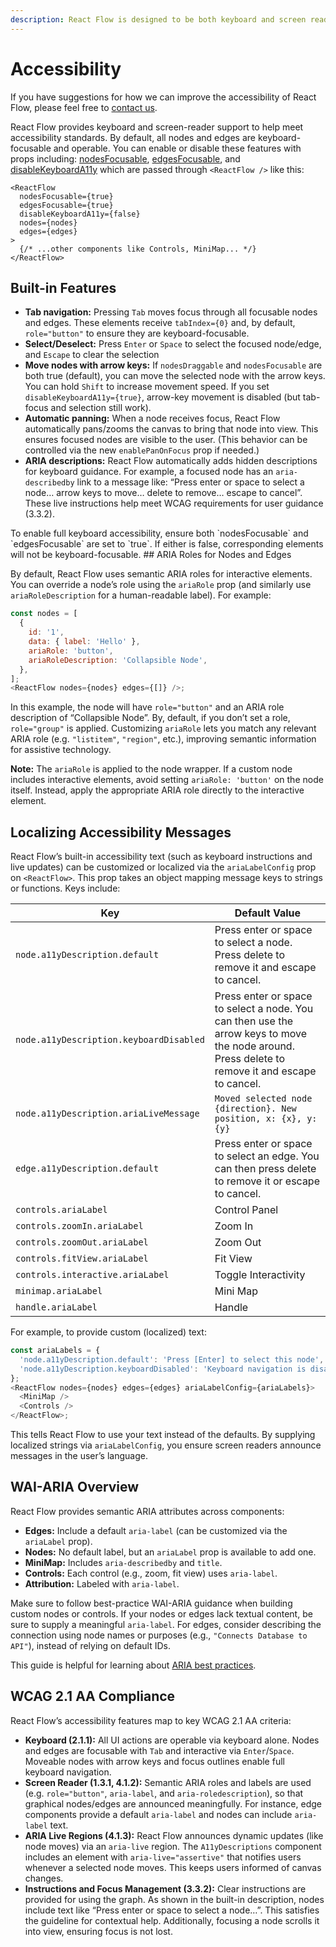 ```yaml
---
description: React Flow is designed to be both keyboard and screen reader accessible.
---
```



# Accessibility

<Callout type="info">

If you have suggestions for how we can improve the accessibility of React Flow, please feel free to [contact us](https://xyflow.com/contact).

</Callout>

React Flow provides keyboard and screen-reader support to help meet accessibility standards. By default, all nodes and edges are keyboard-focusable and operable. You can enable or disable these features with props including: [nodesFocusable](/api-reference/react-flow#nodesfocusable), [edgesFocusable](/api-reference/react-flow#edgesfocusable), and [disableKeyboardA11y](/api-reference/react-flow#disablekeyboarda11y) which are passed through `<ReactFlow />` like this:

```
<ReactFlow
  nodesFocusable={true}
  edgesFocusable={true}
  disableKeyboardA11y={false}
  nodes={nodes}
  edges={edges}
>
  {/* ...other components like Controls, MiniMap... */}
</ReactFlow>
```

## Built-in Features

- **Tab navigation:** Pressing `Tab` moves focus through all focusable nodes and edges. These elements receive `tabIndex={0}` and, by default, `role="button"` to ensure they are keyboard-focusable.
- **Select/Deselect:** Press `Enter` or `Space` to select the focused node/edge, and `Escape` to clear the selection
- **Move nodes with arrow keys:** If `nodesDraggable` and `nodesFocusable` are both true (default), you can move the selected node with the arrow keys. You can hold `Shift` to increase movement speed. If you set `disableKeyboardA11y={true}`, arrow-key movement is disabled (but tab-focus and selection still work).
- **Automatic panning:** When a node receives focus, React Flow automatically pans/zooms the canvas to bring that node into view. This ensures focused nodes are visible to the user. (This behavior can be controlled via the new `enablePanOnFocus` prop if needed.)
- **ARIA descriptions:** React Flow automatically adds hidden descriptions for keyboard guidance. For example, a focused node has an `aria-describedby` link to a message like: “Press enter or space to select a node… arrow keys to move… delete to remove… escape to cancel”. These live instructions help meet WCAG requirements for user guidance (3.3.2).

<Callout type="info">
  To enable full keyboard accessibility, ensure both `nodesFocusable` and `edgesFocusable`
  are set to `true`. If either is false, corresponding elements will not be
  keyboard-focusable.
</Callout>
## ARIA Roles for Nodes and Edges

By default, React Flow uses semantic ARIA roles for interactive elements. You can override a node’s role using the `ariaRole` prop (and similarly use `ariaRoleDescription` for a human-readable label). For example:

```js
const nodes = [
  {
    id: '1',
    data: { label: 'Hello' },
    ariaRole: 'button',
    ariaRoleDescription: 'Collapsible Node',
  },
];
<ReactFlow nodes={nodes} edges={[]} />;
```

In this example, the node will have `role="button"` and an ARIA role description of “Collapsible Node”. By, default, if you don’t set a role, `role="group"` is applied. Customizing `ariaRole` lets you match any relevant ARIA role (e.g. `"listitem"`, `"region"`, etc.), improving semantic information for assistive technology.

**Note:** The `ariaRole` is applied to the node wrapper. If a custom node includes interactive elements, avoid setting `ariaRole: 'button'` on the node itself. Instead, apply the appropriate ARIA role directly to the interactive element.

## Localizing Accessibility Messages

React Flow’s built-in accessibility text (such as keyboard instructions and live updates) can be customized or localized via the `ariaLabelConfig` prop on `<ReactFlow>`. This prop takes an object mapping message keys to strings or functions. Keys include:

| Key                                     | Default Value                                                                                                                                   |
| --------------------------------------- | ----------------------------------------------------------------------------------------------------------------------------------------------- |
| `node.a11yDescription.default`          | Press enter or space to select a node. Press delete to remove it and escape to cancel.                                                          |
| `node.a11yDescription.keyboardDisabled` | Press enter or space to select a node. You can then use the arrow keys to move the node around. Press delete to remove it and escape to cancel. |
| `node.a11yDescription.ariaLiveMessage`  | `Moved selected node {direction}. New position, x: {x}, y: {y}`                                                                                 |
| `edge.a11yDescription.default`          | Press enter or space to select an edge. You can then press delete to remove it or escape to cancel.                                             |
| `controls.ariaLabel`                    | Control Panel                                                                                                                                   |
| `controls.zoomIn.ariaLabel`             | Zoom In                                                                                                                                         |
| `controls.zoomOut.ariaLabel`            | Zoom Out                                                                                                                                        |
| `controls.fitView.ariaLabel`            | Fit View                                                                                                                                        |
| `controls.interactive.ariaLabel`        | Toggle Interactivity                                                                                                                            |
| `minimap.ariaLabel`                     | Mini Map                                                                                                                                        |
| `handle.ariaLabel`                      | Handle                                                                                                                                          |

For example, to provide custom (localized) text:

```js
const ariaLabels = {
  'node.a11yDescription.default': 'Press [Enter] to select this node',
  'node.a11yDescription.keyboardDisabled': 'Keyboard navigation is disabled',
};
<ReactFlow nodes={nodes} edges={edges} ariaLabelConfig={ariaLabels}>
  <MiniMap />
  <Controls />
</ReactFlow>;
```

This tells React Flow to use your text instead of the defaults. By supplying localized strings via `ariaLabelConfig`, you ensure screen readers announce messages in the user’s language.

## WAI-ARIA Overview

React Flow provides semantic ARIA attributes across components:

- **Edges:** Include a default `aria-label` (can be customized via the `ariaLabel` prop).
- **Nodes:** No default label, but an `ariaLabel` prop is available to add one.
- **MiniMap:** Includes `aria-describedby` and `title`.
- **Controls:** Each control (e.g., zoom, fit view) uses `aria-label`.
- **Attribution:** Labeled with `aria-label`.

Make sure to follow best-practice WAI-ARIA guidance when building custom nodes or controls. If your nodes or edges lack textual content, be sure to supply a meaningful `aria-label`. For edges, consider describing the connection using node names or purposes (e.g., `"Connects Database to API"`), instead of relying on default IDs.

This guide is helpful for learning about [ARIA best practices](https://www.w3.org/WAI/ARIA/apg/practices/read-me-first/).

## WCAG 2.1 AA Compliance

React Flow’s accessibility features map to key WCAG 2.1 AA criteria:

- **Keyboard (2.1.1):** All UI actions are operable via keyboard alone. Nodes and edges are focusable with `Tab` and interactive via `Enter`/`Space`. Moveable nodes with arrow keys and focus outlines enable full keyboard navigation.
- **Screen Reader (1.3.1, 4.1.2):** Semantic ARIA roles and labels are used (e.g. `role="button"`, `aria-label`, and `aria-roledescription`), so that graphical nodes/edges are announced meaningfully. For instance, edge components provide a default `aria-label` and nodes can include `aria-label` text.
- **ARIA Live Regions (4.1.3):** React Flow announces dynamic updates (like node moves) via an `aria-live` region. The `A11yDescriptions` component includes an element with `aria-live="assertive"` that notifies users whenever a selected node moves. This keeps users informed of canvas changes.
- **Instructions and Focus Management (3.3.2):** Clear instructions are provided for using the graph. As shown in the built-in description, nodes include text like “Press enter or space to select a node…”. This satisfies the guideline for contextual help. Additionally, focusing a node scrolls it into view, ensuring focus is not lost.
